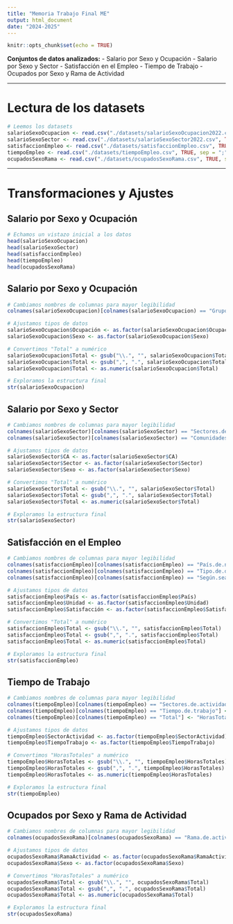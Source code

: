 ```yaml
---
title: "Memoria Trabajo Final ME"
output: html_document
date: "2024-2025"
---
```


```r
knitr::opts_chunk$set(echo = TRUE)
```

**Conjuntos de datos analizados:**
- Salario por Sexo y Ocupación
- Salario por Sexo y Sector
- Satisfacción en el Empleo
- Tiempo de Trabajo
- Ocupados por Sexo y Rama de Actividad

---

# Lectura de los datasets

```r
# Leemos los datasets
salarioSexoOcupacion <- read.csv("./datasets/salarioSexoOcupacion2022.csv", TRUE, sep = ";")
salarioSexoSector <- read.csv("./datasets/salarioSexoSector2022.csv", TRUE, sep = ";")
satisfaccionEmpleo <- read.csv("./datasets/satisfaccionEmpleo.csv", TRUE, sep = ";")
tiempoEmpleo <- read.csv("./datasets/tiempoEmpleo.csv", TRUE, sep = ";")
ocupadosSexoRama <- read.csv("./datasets/ocupadosSexoRama.csv", TRUE, sep = ";")
```

---

# Transformaciones y Ajustes

## Salario por Sexo y Ocupación

```r
# Echamos un vistazo inicial a los datos
head(salarioSexoOcupacion)
head(salarioSexoSector)
head(satisfaccionEmpleo)
head(tiempoEmpleo)
head(ocupadosSexoRama)
```

## Salario por Sexo y Ocupación

```r
# Cambiamos nombres de columnas para mayor legibilidad
colnames(salarioSexoOcupacion)[colnames(salarioSexoOcupacion) == "Grupos.principales.de.la.CNO.11"] <- "Ocupación"

# Ajustamos tipos de datos
salarioSexoOcupacion$Ocupación <- as.factor(salarioSexoOcupacion$Ocupación)
salarioSexoOcupacion$Sexo <- as.factor(salarioSexoOcupacion$Sexo)

# Convertimos "Total" a numérico
salarioSexoOcupacion$Total <- gsub("\\.", "", salarioSexoOcupacion$Total)
salarioSexoOcupacion$Total <- gsub(",", ".", salarioSexoOcupacion$Total)
salarioSexoOcupacion$Total <- as.numeric(salarioSexoOcupacion$Total)

# Exploramos la estructura final
str(salarioSexoOcupacion)
```

## Salario por Sexo y Sector

```r
# Cambiamos nombres de columnas para mayor legibilidad
colnames(salarioSexoSector)[colnames(salarioSexoSector) == "Sectores.de.actividad"] <- "Sector"
colnames(salarioSexoSector)[colnames(salarioSexoSector) == "Comunidades.autónomas"] <- "CA"

# Ajustamos tipos de datos
salarioSexoSector$CA <- as.factor(salarioSexoSector$CA)
salarioSexoSector$Sector <- as.factor(salarioSexoSector$Sector)
salarioSexoSector$Sexo <- as.factor(salarioSexoSector$Sexo)

# Convertimos "Total" a numérico
salarioSexoSector$Total <- gsub("\\.", "", salarioSexoSector$Total)
salarioSexoSector$Total <- gsub(",", ".", salarioSexoSector$Total)
salarioSexoSector$Total <- as.numeric(salarioSexoSector$Total)

# Exploramos la estructura final
str(salarioSexoSector)
```

## Satisfacción en el Empleo

```r
# Cambiamos nombres de columnas para mayor legibilidad
colnames(satisfaccionEmpleo)[colnames(satisfaccionEmpleo) == "País.de.nacimiento"] <- "País"
colnames(satisfaccionEmpleo)[colnames(satisfaccionEmpleo) == "Tipo.de.dato"] <- "Unidad"
colnames(satisfaccionEmpleo)[colnames(satisfaccionEmpleo) == "Según.sea.el.nivel.de.satisfacción.en.su.empleo.actual"] <- "Satisfacción"

# Ajustamos tipos de datos
satisfaccionEmpleo$País <- as.factor(satisfaccionEmpleo$País)
satisfaccionEmpleo$Unidad <- as.factor(satisfaccionEmpleo$Unidad)
satisfaccionEmpleo$Satisfacción <- as.factor(satisfaccionEmpleo$Satisfacción)

# Convertimos "Total" a numérico
satisfaccionEmpleo$Total <- gsub("\\.", "", satisfaccionEmpleo$Total)
satisfaccionEmpleo$Total <- gsub(",", ".", satisfaccionEmpleo$Total)
satisfaccionEmpleo$Total <- as.numeric(satisfaccionEmpleo$Total)

# Exploramos la estructura final
str(satisfaccionEmpleo)
```

## Tiempo de Trabajo

```r
# Cambiamos nombres de columnas para mayor legibilidad
colnames(tiempoEmpleo)[colnames(tiempoEmpleo) == "Sectores.de.actividad.CNAE.2009"] <- "SectorActividad"
colnames(tiempoEmpleo)[colnames(tiempoEmpleo) == "Tiempo.de.trabajo"] <- "TiempoTrabajo"
colnames(tiempoEmpleo)[colnames(tiempoEmpleo) == "Total"] <- "HorasTotales"

# Ajustamos tipos de datos
tiempoEmpleo$SectorActividad <- as.factor(tiempoEmpleo$SectorActividad)
tiempoEmpleo$TiempoTrabajo <- as.factor(tiempoEmpleo$TiempoTrabajo)

# Convertimos "HorasTotales" a numérico
tiempoEmpleo$HorasTotales <- gsub("\\.", "", tiempoEmpleo$HorasTotales)
tiempoEmpleo$HorasTotales <- gsub(",", ".", tiempoEmpleo$HorasTotales)
tiempoEmpleo$HorasTotales <- as.numeric(tiempoEmpleo$HorasTotales)

# Exploramos la estructura final
str(tiempoEmpleo)
```

## Ocupados por Sexo y Rama de Actividad

```r
# Cambiamos nombres de columnas para mayor legibilidad
colnames(ocupadosSexoRama)[colnames(ocupadosSexoRama) == "Rama.de.actividad.CNAE.2009"] <- "RamaActividad"

# Ajustamos tipos de datos
ocupadosSexoRama$RamaActividad <- as.factor(ocupadosSexoRama$RamaActividad)
ocupadosSexoRama$Sexo <- as.factor(ocupadosSexoRama$Sexo)

# Convertimos "HorasTotales" a numérico
ocupadosSexoRama$Total <- gsub("\\.", "", ocupadosSexoRama$Total)
ocupadosSexoRama$Total <- gsub(",", ".", ocupadosSexoRama$Total)
ocupadosSexoRama$Total <- as.numeric(ocupadosSexoRama$Total)

# Exploramos la estructura final
str(ocupadosSexoRama)
```
